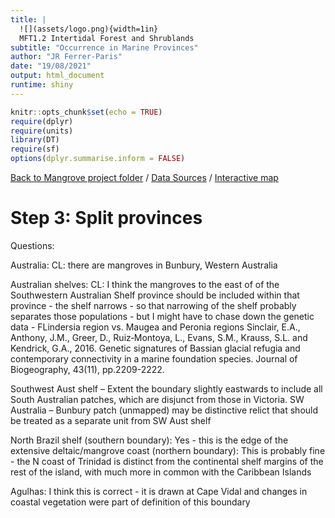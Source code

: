 ```yaml
---
title: |
  ![](assets/logo.png){width=1in}
  MFT1.2 Intertidal Forest and Shrublands
subtitle: "Occurrence in Marine Provinces"
author: "JR Ferrer-Paris"
date: "19/08/2021"
output: html_document
runtime: shiny
---
```


```r
knitr::opts_chunk$set(echo = TRUE)
require(dplyr)
require(units)
library(DT)
require(sf)
options(dplyr.summarise.inform = FALSE)

```
[Back to Mangrove project folder](/Mangroves/) / [Data Sources](/MangrovesData/) / [Interactive map](/MangrovesMap/)

# Step 3: Split provinces

Questions:


Australia: CL: there are mangroves in Bunbury, Western Australia

Australian shelves: CL: I think the mangroves to the east of of the Southwestern Australian Shelf  province should be included within that province - the shelf narrows - so that narrowing of the shelf probably separates those populations - but I might have to chase down the genetic data - FLindersia region vs. Maugea and Peronia regions  Sinclair, E.A., Anthony, J.M., Greer, D., Ruiz‐Montoya, L., Evans, S.M., Krauss, S.L. and Kendrick, G.A., 2016. Genetic signatures of Bassian glacial refugia and contemporary connectivity in a marine foundation species. Journal of Biogeography, 43(11), pp.2209-2222.


Southwest Aust shelf – Extent the boundary slightly eastwards to include all South Australian patches, which are disjunct from those in Victoria.
SW Australia – Bunbury patch (unmapped) may be distinctive relict that should be treated as a separate unit from SW Aust shelf

North Brazil shelf (southern boundary): Yes - this is the edge of the extensive deltaic/mangrove coast (northern boundary): This is probably fine - the N coast of Trinidad is distinct from the continental shelf margins of the rest of the island, with much more in common with the Caribbean Islands

Agulhas: I think this is correct - it is drawn at Cape Vidal and changes in coastal vegetation were part of definition of this boundary
